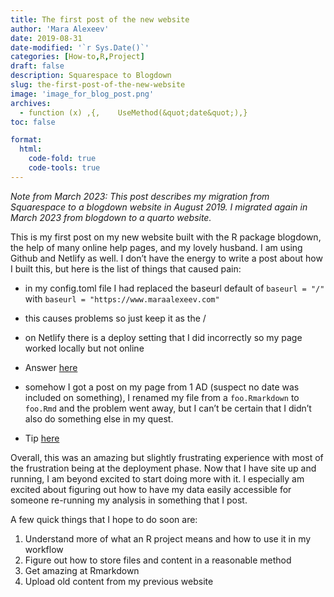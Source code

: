 ```yaml
---
title: The first post of the new website
author: 'Mara Alexeev'
date: 2019-08-31
date-modified: '`r Sys.Date()`'
categories: [How-to,R,Project]
draft: false
description: Squarespace to Blogdown
slug: the-first-post-of-the-new-website
image: 'image_for_blog_post.png'
archives:
  - function (x) ,{,    UseMethod(&quot;date&quot;),}
toc: false

format:
  html:
    code-fold: true
    code-tools: true
---
```

*Note from March 2023: This post describes my migration from Squarespace to a blogdown website in August 2019. I migrated again in March 2023 from blogdown to a quarto website.* 

This is my first post on my new website built with the R package blogdown, the help of many online help pages, and my lovely husband. I am using Github and Netlify as well. I don't have the energy to write a post about how I built this, but here is the list of things that caused pain: 

* in my config.toml file I had replaced the baseurl default of `baseurl = "/"` with `baseurl = "https://www.maraalexeev.com"`
 * this causes problems so just keep it as the /

* on Netlify there is a deploy setting that I did incorrectly so my page worked locally but not online
 * Answer [here](https://community.netlify.com/t/common-issue-i-ve-deployed-my-site-but-i-still-see-page-not-found/125/2)
 
* somehow I got a post on my page from 1 AD (suspect no date was included on something), I renamed my file from a `foo.Rmarkdown` to `foo.Rmd` and the problem went away, but I can't be certain that I didn't also do something else in my quest. 
 * Tip [here](https://stackoverflow.com/questions/52304679/why-does-a-year-0001-appear-on-my-blogdown-hugo-blog)
 
Overall, this was an amazing but slightly frustrating experience with most of the frustration being at the deployment phase. Now that I have site up and running, I am beyond excited to start doing more with it. I especially am excited about figuring out how to have my data easily accessible for someone re-running my analysis in something that I post. 
 
A few quick things that I hope to do soon are: 

1. Understand more of what an R project means and how to use it in my workflow
2. Figure out how to store files and content in a reasonable method
3. Get amazing at Rmarkdown
4. Upload old content from my previous website
